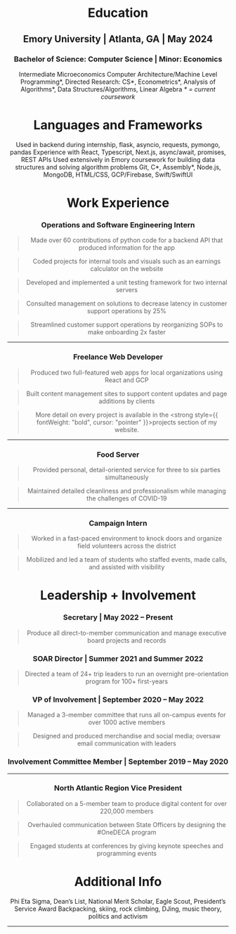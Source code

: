 
<Header title="Resume" />
<Box h={{ base: "140px", sm: "170px", lg: "170px" }} />

# Education

## Emory University | Atlanta, GA | May 2024

### Bachelor of Science: Computer Science | Minor: Economics

<LabeledIndent title="Undergraduate TA:">
  Intermediate Microeconomics
</LabeledIndent>
<LabeledIndent title="Relevant Courses:">
  Computer Architecture/Machine Level Programming*, Directed Research: CS*,
  Econometrics*, Analysis of Algorithms*, Data Structures/Algorithms, Linear Algebra
</LabeledIndent>
<LabeledIndent smaller><em>* = current coursework</em></LabeledIndent>

# Languages and Frameworks

<LabeledIndent title="Python:">
  Used in backend during internship, flask, asyncio, requests, pymongo, pandas
</LabeledIndent>
<LabeledIndent title="JavaScript:">
  Experience with React, Typescript, Next.js, async/await, promises, REST APIs
</LabeledIndent>
<LabeledIndent title="Java:">
  Used extensively in Emory coursework for building data structures and solving algorithm problems
</LabeledIndent>
<LabeledIndent title="Additional:">
  Git, C*, Assembly*, Node.js, MongoDB, HTML/CSS, GCP/Firebase, Swift/SwiftUI
</LabeledIndent>

# Work Experience

<HeaderWithContext
  title="MealMe"
  context="San Francisco, CA | May – August 2022"
  noMB
/>

### Operations and Software Engineering Intern

> Made over 60 contributions of python code for a backend API that produced information for the app

> Coded projects for internal tools and visuals such as an earnings calculator on the website

> Developed and implemented a unit testing framework for two internal servers

> Consulted management on solutions to decrease latency in customer support operations by 25%

> Streamlined customer support operations by reorganizing SOPs to make onboarding 2x faster

---

<HeaderWithContext
  title="Self Employed"
  context="Bedford, NH | June 2020 – May 2021"
  noMB
/>

### Freelance Web Developer

> Produced two full-featured web apps for local organizations using React and GCP

> Built content management sites to support content updates and page additions by clients

> More detail on every project is available in the <Link href="/projects"><strong style={{ fontWeight: "bold", cursor: "pointer" }}>projects section</strong></Link> of my website.

---

<HeaderWithContext
  title="The Friendly Toast Restaurant"
  context="Bedford, NH | May 2019 – August 2021"
  noMB
/>

### Food Server

> Provided personal, detail-oriented service for three to six parties simultaneously

> Maintained detailed cleanliness and professionalism while managing the challenges of COVID-19

---

<HeaderWithContext
  title="Chris Pappas for Congress"
  context="NH-01 | November 2017 – November 2018 "
  noMB
/>

### Campaign Intern

> Worked in a fast-paced environment to knock doors and organize field volunteers across the district

> Mobilized and led a team of students who staffed events, made calls, and assisted with visibility

# Leadership + Involvement

<HeaderWithContext
  title="Outdoor Emory"
  noMB
/>

### Secretary	| May 2022 – Present

> Produce all direct-to-member communication and manage executive board projects and records

###  SOAR Director | Summer 2021 and Summer 2022

> Directed a team of 24+ trip leaders to run an overnight pre-orientation program for 100+ first-years

### VP of Involvement	| September 2020 – May 2022

> Managed a 3-member committee that runs all on-campus events for over 1000 active members

> Designed and produced merchandise and social media; oversaw email communication with leaders

### Involvement Committee Member | September 2019 – May 2020

---

<HeaderWithContext
  title="DECA Inc."
  context="April 2019 – April 2020"
  noMB
/>

### North Atlantic Region Vice President

> Collaborated on a 5-member team to produce digital content for over 220,000 members

> Overhauled communication between State Officers by designing the #OneDECA program

> Engaged students at conferences by giving keynote speeches and programming events

# Additional Info

<LabeledIndent title="Accolades:">
  Phi Eta Sigma, Dean’s List, National Merit Scholar, Eagle Scout, President’s Service Award
</LabeledIndent>
<LabeledIndent title="Interests:">
  Backpacking, skiing, rock climbing, DJing, music theory, politics and activism
</LabeledIndent>

---
